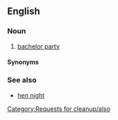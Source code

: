 {{also|Wikisaurus:bachelor party}}
==English==

===Noun===
{{en-noun}}

# {{lb|en|British}} [[bachelor party]]

====Synonyms====
[[Category:Requests for cleanup/also]]

===See also===
* [[hen night]]